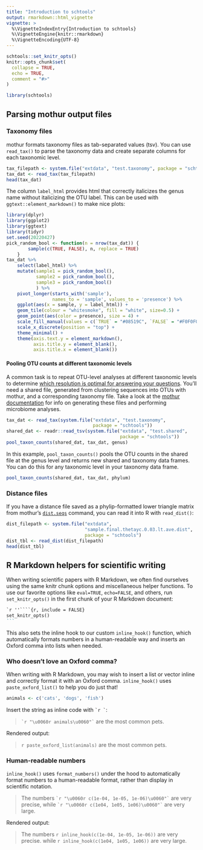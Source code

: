 ```yaml
---
title: "Introduction to schtools"
output: rmarkdown::html_vignette
vignette: >
  %\VignetteIndexEntry{Introduction to schtools}
  %\VignetteEngine{knitr::rmarkdown}
  %\VignetteEncoding{UTF-8}
---
```


```r
schtools::set_knitr_opts()
knitr::opts_chunk$set(
  collapse = TRUE,
  echo = TRUE,
  comment = "#>"
)
```

```r
library(schtools)
```

## Parsing mothur output files

### Taxonomy files

mothur formats taxonomy files as tab-separated values (tsv). 
You can use `read_tax()` to parse the taxonomy data and create separate columns
for each taxonomic level.

```r
tax_filepath <- system.file("extdata", "test.taxonomy", package = "schtools")
tax_dat <- read_tax(tax_filepath)
head(tax_dat)
```

The column `label_html` provides html that correctly italicizes the genus name
without italicizing the OTU label. This can be used with
`ggtext::element_markdown()` to make nice plots:

```r
library(dplyr)
library(ggplot2)
library(ggtext)
library(tidyr)
set.seed(20220427)
pick_random_bool <- function(n = nrow(tax_dat)) {
        sample(c(TRUE, FALSE), n, replace = TRUE)
    }
tax_dat %>% 
    select(label_html) %>% 
    mutate(sample1 = pick_random_bool(),
           sample2 = pick_random_bool(),
           sample3 = pick_random_bool() 
           ) %>% 
    pivot_longer(starts_with('sample'), 
                 names_to = 'sample', values_to = 'presence') %>% 
    ggplot(aes(x = sample, y = label_html)) +
    geom_tile(colour = "whitesmoke", fill = "white", size=0.5) +
    geom_point(aes(color = presence), size = 4) +
    scale_fill_manual(values = c(`TRUE` = "#08519C", `FALSE` = "#F0F0F0")) +
    scale_x_discrete(position = "top") +
    theme_minimal() +
    theme(axis.text.y = element_markdown(),
          axis.title.y = element_blank(),
          axis.title.x = element_blank())
```

#### Pooling OTU counts at different taxonomic levels

A common task is to repeat OTU-level analyses at different taxonomic levels to
determine [which resolution is optimal for answering your questions](https://doi.org/10.1128/mbio.03161-21). 
You'll need a shared file, generated from clustering sequences into OTUs with
mothur, and a corresponding taxonomy file.
Take a look at the [mothur documentation](https://mothur.org/wiki/) for info on
generating these files and performing microbiome analyses.

```r
tax_dat <- read_tax(system.file("extdata", "test.taxonomy",
                                package = "schtools"))
shared_dat <- readr::read_tsv(system.file("extdata", "test.shared",
                                          package = "schtools"))
pool_taxon_counts(shared_dat, tax_dat, genus)
```

In this example, `pool_taxon_counts()` pools the OTU counts in the shared file 
at the genus level and returns new shared and taxonomy data frames.
You can do this for any taxonomic level in your taxonomy data frame.

```r
pool_taxon_counts(shared_dat, tax_dat, phylum)
```


### Distance files

If you have a distance file saved as a phylip-formatted lower triangle matrix
from mothur's [`dist.seqs`](https://mothur.org/wiki/dist.seqs/) command, 
you can read it into R with `read_dist()`:
 
```r
dist_filepath <- system.file("extdata",
                             "sample.final.thetayc.0.03.lt.ave.dist",
                             package = "schtools")
dist_tbl <- read_dist(dist_filepath)
head(dist_tbl)
```


## R Markdown helpers for scientific writing

When writing scientific papers with R Markdown, we often find ourselves 
using the same knitr chunk options and miscellaneous helper functions.
To use our favorite options like `eval=TRUE`, `echo=FALSE`, and others,
run `set_knitr_opts()` in the first chunk of your R Markdown document:


````markdown
`r ''````{r, include = FALSE}
set_knitr_opts()
```
````

This also sets the inline hook to our custom `inline_hook()` function, which
automatically formats numbers in a human-readable way and inserts an Oxford
comma into lists when needed.

### Who doesn't love an Oxford comma?

When writing with R Markdown, you may wish to insert a list or vector 
inline and correctly format it with an Oxford comma. 
`inline_hook()` uses `paste_oxford_list()` to help you do just that!

```r
animals <- c('cats', 'dogs', 'fish')
```

Insert the string as inline code with `` `r ` ``:

> `` `r "\u0060r animals\u0060"` `` are the most common pets.

Rendered output:

> `r paste_oxford_list(animals)` are the most common pets.


### Human-readable numbers

`inline_hook()` uses `format_numbers()` under the hood to automatically format
numbers to a human-readable format, rather than display in scientific notation.

> The numbers `` `r "\u0060r c(1e-04, 1e-05, 1e-06)\u0060"` `` are very precise,
> while `` `r "\u0060r c(1e04, 1e05, 1e06)\u0060"` `` are very large.

Rendered output:

> The numbers `r inline_hook(c(1e-04, 1e-05, 1e-06))` are very precise.
> while `r inline_hook(c(1e04, 1e05, 1e06))` are very large.

